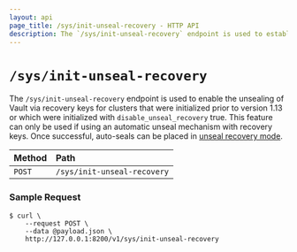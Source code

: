 ```yaml
---
layout: api
page_title: /sys/init-unseal-recovery - HTTP API
description: The `/sys/init-unseal-recovery` endpoint is used to establish unseal with recovery keys.
---
```


# `/sys/init-unseal-recovery`

The `/sys/init-unseal-recovery` endpoint is used to enable the unsealing of
Vault via recovery keys for clusters that were initialized prior to version 1.13
or which were initialized with `disable_unseal_recovery` true.
This feature can only be used if using an automatic unseal mechanism with recovery
keys.  Once successful, auto-seals can be placed in 
[unseal recovery mode](/vault/docs/concepts/seal#unseal-recovery-mode).


| Method | Path                         |
| :----- | :--------------------------- |
| `POST` | `/sys/init-unseal-recovery`  |


### Sample Request

```shell-session
$ curl \
    --request POST \
    --data @payload.json \
    http://127.0.0.1:8200/v1/sys/init-unseal-recovery
```
